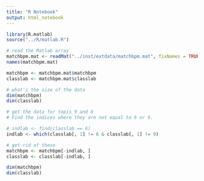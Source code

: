 ```yaml
---
title: "R Notebook"
output: html_notebook
---
```


```r
library(R.matlab)
source("../R/matlab.R")

# read the Matlab array
matchbpm.mat <- readMat("../inst/extdata/matchbpm.mat", fixNames = TRUE)
names(matchbpm.mat)
```




```r
matchbpm <- matchbpm.mat$matchbpm
classlab <- matchbpm.mat$classlab

# what's the size of the data
dim(matchbpm)
dim(classlab)

```



```r
# get the data for topis 9 and 6
# Find the indices where they are not equal to 6 or 9.

# indlab <- find(classlab == 6)
indlab <- which(classlab[, 1] != 6 & classlab[, 1] != 9)

```

```r

# get rid of these 
matchbpm <- matchbpm[-indlab, ]
classlab <- classlab[-indlab, ]

dim(matchbpm)
dim(classlab)
```

```r

```



